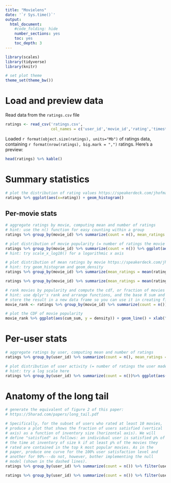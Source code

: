 ---
title: "Movielens"
date: '`r Sys.time()`'
output:
  html_document:
    #code_folding: hide
    number_sections: yes
    toc: yes
    toc_depth: 3
---

```{r setup, include=FALSE}
library(scales)
library(tidyverse)
library(knitr)

# set plot theme
theme_set(theme_bw())
```

# Load and preview data

Read data from the `ratings.csv` file
```{r load-data}
ratings <- read_csv('ratings.csv',
                    col_names = c('user_id','movie_id','rating','timestamp'))
```

Loaded `r format(object.size(ratings), units="Mb")` of ratings data, containing `r format(nrow(ratings), big.mark = ",")` ratings. Here's a preview:
```{r preview-data}
head(ratings) %>% kable()
```

# Summary statistics

```{r dist-ratings}
# plot the distribution of rating values https://speakerdeck.com/jhofman/modeling-social-data-lecture-2-introduction-to-counting?slide=26
ratings %>% ggplot(aes(x=rating)) + geom_histogram()
```

## Per-movie stats

```{r aggregate-by-movie}
# aggregate ratings by movie, computing mean and number of ratings
# hint: use the n() function for easy counting within a group
ratings %>% group_by(movie_id) %>% summarize(count = n(), mean_ratings = mean(rating))
```

```{r dist-movie-popularity}
# plot distribution of movie popularity (= number of ratings the movie received)
ratings %>% group_by(movie_id) %>% summarize(count = n()) %>% ggplot(aes(x=count)) + geom_histogram() + scale_x_log10()
# hint: try scale_x_log10() for a logarithmic x axis
```

```{r dist-mean-ratings-by-movie}
# plot distribution of mean ratings by movie https://speakerdeck.com/jhofman/modeling-social-data-lecture-2-introduction-to-counting?slide=28
# hint: try geom_histogram and geom_density
ratings %>% group_by(movie_id) %>% summarize(mean_ratings = mean(rating)) %>% ggplot(aes(x = mean_ratings)) + geom_histogram()

ratings %>% group_by(movie_id) %>% summarize(mean_ratings = mean(rating)) %>% ggplot(aes(x = mean_ratings)) + geom_density()

```

```{r cdf-movie-pop}
# rank movies by popularity and compute the cdf, or fraction of movies covered by the top-k moves https://speakerdeck.com/jhofman/modeling-social-data-lecture-2-introduction-to-counting?slide=30
# hint: use dplyr's rank and arrange functions, and the base R sum and cumsum functions
# store the result in a new data frame so you can use it in creating figure 2 from the paper below
movie_rank <- ratings %>% group_by(movie_id) %>% summarize(count = n()) %>% arrange(desc(count)) %>% mutate(cum_sum = rank(cumsum(count/1000)), density = cumsum(count/sum(count)) * 100)

# plot the CDF of movie popularity
movie_rank %>% ggplot(aes(cum_sum, y = density)) + geom_line() + xlab("Movie Rank") + ylab("CDF")
```


# Per-user stats

```{r aggregate-by-user}
# aggregate ratings by user, computing mean and number of ratings
ratings %>% group_by(user_id) %>% summarize(count = n(), mean_ratings = mean(rating))
```

```{r dist-user-activity}
# plot distribution of user activity (= number of ratings the user made)
# hint: try a log scale here
ratings %>% group_by(user_id) %>% summarize(count = n())%>% ggplot(aes(x=user_id)) + geom_density() + scale_x_log10()
```

# Anatomy of the long tail

```{r long-tail}
# generate the equivalent of figure 2 of this paper:
# https://5harad.com/papers/long_tail.pdf

# Specifically, for the subset of users who rated at least 10 movies,
# produce a plot that shows the fraction of users satisfied (vertical
# axis) as a function of inventory size (horizontal axis). We will
# define "satisfied" as follows: an individual user is satisfied p% of
# the time at inventory of size k if at least p% of the movies they
# rated are contained in the top k most popular movies. As in the
# paper, produce one curve for the 100% user satisfaction level and
# another for 90%---do not, however, bother implementing the null
# model (shown in the dashed lines).
ratings %>% group_by(user_id) %>% summarize(count = n()) %>% filter(user_id >=10) %>% mutate(cum_sum = rank(cumsum(count)/1000), inventory = cumsum(count)) %>% ggplot(aes(x = inventory , y= cum_sum )) + geom_line() + xlab("Inventory size") + ylab("Percentage of Users Satisfied")

ratings %>% group_by(user_id) %>% summarize(count = n()) %>% filter(user_id >=10) %>% mutate(cum_sum = rank(cumsum(count/1000)), inventory = rank(cumsum(count))) %>% ggplot(aes(x = inventory , y= cum_sum )) + geom_line() + xlab("Inventory size") + ylab("Percentage of Users Satisfied")


```
